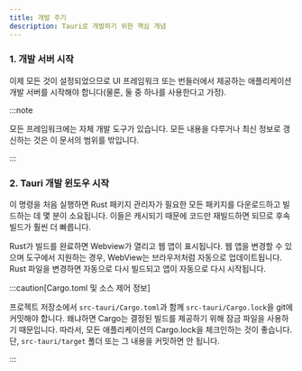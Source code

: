```yaml
---
title: 개발 주기
description: Tauri로 개발하기 위한 핵심 개념
---
```



### 1. 개발 서버 시작

이제 모든 것이 설정되었으므로 UI 프레임워크 또는 번들러에서 제공하는 애플리케이션 개발 서버를 시작해야 합니다(물론, 둘 중 하나를 사용한다고 가정).

:::note

모든 프레임워크에는 자체 개발 도구가 있습니다. 모든 내용을 다루거나 최신 정보로 갱신하는 것은 이 문서의 범위를 밖입니다.

:::

### 2. Tauri 개발 윈도우 시작


<CommandTabs
	npm="npm run tauri dev"
	yarn="yarn tauri dev"
	pnpm="pnpm tauri dev"
	cargo="cargo tauri dev"
/>

이 명령을 처음 실행하면 Rust 패키지 관리자가 필요한 모든 패키지를 다운로드하고 빌드하는 데 몇 분이 소요됩니다. 이들은 캐시되기 때문에 코드만 재빌드하면 되므로 후속 빌드가 훨씬 더 빠릅니다.

Rust가 빌드를 완료하면 Webview가 열리고 웹 앱이 표시됩니다. 웹 앱을 변경할 수 있으며 도구에서 지원하는 경우, WebView는 브라우저처럼 자동으로 업데이트됩니다. Rust 파일을 변경하면 자동으로 다시 빌드되고 앱이 자동으로 다시 시작됩니다.

:::caution[Cargo.toml 및 소스 제어 정보]

프로젝트 저장소에서 `src-tauri/Cargo.toml`과 함께 `src-tauri/Cargo.lock`을 git에 커밋해야 합니다. 왜냐하면 Cargo는 결정된 빌드를 제공하기 위해 잠금 파일을 사용하기 때문입니다. 따라서, 모든 애플리케이션의 Cargo.lock을 체크인하는 것이 좋습니다. 단, `src-tauri/target` 폴더 또는 그 내용을 커밋하면 안 됩니다.

:::

